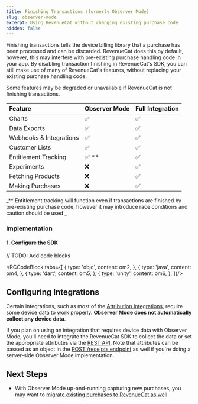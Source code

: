 ```yaml
---
title: Finishing Transactions (formerly Observer Mode)
slug: observer-mode
excerpt: Using RevenueCat without changing existing purchase code
hidden: false
---
```


Finishing transactions tells the device billing library that a purchase has been processed and can be discarded. RevenueCat does this by default, however, this may interfere with pre-existing purchase handling code in your app. By disabling transaction finishing in RevenueCat's SDK, you can still make use of many of RevenueCat's features, without replacing your existing purchase handling code.

Some features may be degraded or unavailable if RevenueCat is not finishing transactions.

| Feature                      | Observer Mode | Full Integration |
| :--------------------------- | :------------ | :--------------- |
| Charts                       | ✅            | ✅               |
| Data Exports                 | ✅            | ✅               |
| Webhooks & Integrations      | ✅            | ✅               |
| Customer Lists               | ✅            | ✅               |
| Entitlement Tracking         | ✅ \*\*       | ✅               |
| Experiments                  | ❌            | ✅               |
| Fetching Products            | ❌            | ✅               |
| Making Purchases             | ❌            | ✅               |


_\*\* Entitlement tracking will function even if transactions are finished by pre-existing purchase code, however it may introduce race conditions and caution should be used _

### Implementation

#### 1. Configure the SDK

// TODO: Add code blocks

<RCCodeBlock tabs={[
    {
        type: 'objc',
        content: om2,
    },
    {
        type: 'java',
        content: om4,
    },
    {
        type: 'dart',
        content: om5,
    },
    {
        type: 'unity',
        content: om6,
    },
]}/>


## Configuring Integrations

Certain integrations, such as most of the [Attribution Integrations](/integrations/attribution), require some device data to work properly. **Observer Mode does not automatically collect any device data**.

If you plan on using an integration that requires device data with Observer Mode, you'll need to integrate the RevenueCat SDK to collect the data or set the appropriate attributes via the [REST API](https://docs.revenuecat.com/reference/update-subscriber-attributes). Note that attributes can be passed as an object in the [POST /receipts endpoint](https://docs.revenuecat.com/reference/receipts) as well if you're doing a server-side Observer Mode implementation.

## Next Steps

- With Observer Mode up-and-running capturing new purchases, you may want to [migrate existing purchases to RevenueCat as well ](/migrating-to-revenuecat/migrating-existing-subscriptions)
